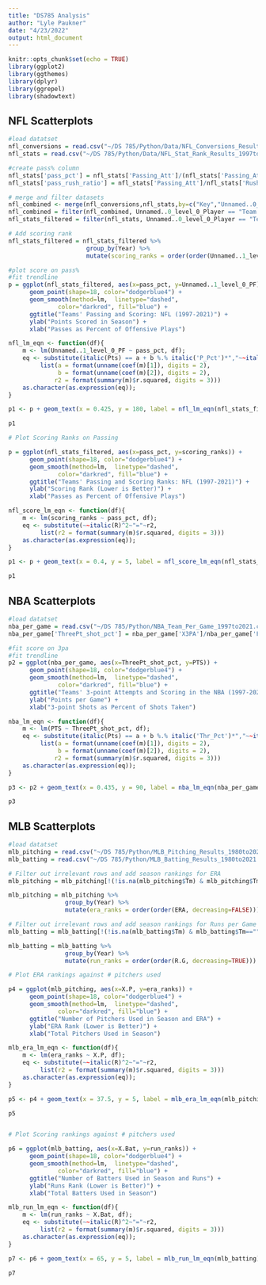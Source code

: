 ---
title: "DS785 Analysis"
author: "Lyle Paukner"
date: "4/23/2022"
output: html_document
---

```{r setup, include=FALSE}
knitr::opts_chunk$set(echo = TRUE)
library(ggplot2)
library(ggthemes)
library(dplyr)
library(ggrepel)
library(shadowtext)
```

## NFL Scatterplots
```{r}
#load datatset
nfl_conversions = read.csv("~/DS 785/Python/Data/NFL_Conversions_Results_1999to2021.csv")
nfl_stats = read.csv("~/DS 785/Python/Data/NFL_Stat_Rank_Results_1997to2021.csv")

#create pass% column
nfl_stats['pass_pct'] = nfl_stats['Passing_Att']/(nfl_stats['Passing_Att']+nfl_stats['Rushing_Att'])
nfl_stats['pass_rush_ratio'] = nfl_stats['Passing_Att']/nfl_stats['Rushing_Att']

# merge and filter datasets
nfl_combined <- merge(nfl_conversions,nfl_stats,by=c("Key","Unnamed..0_level_0_Player"))
nfl_combined = filter(nfl_combined, Unnamed..0_level_0_Player == "Team Stats")
nfl_stats_filtered = filter(nfl_stats, Unnamed..0_level_0_Player == "Team Stats")

# Add scoring rank
nfl_stats_filtered = nfl_stats_filtered %>%
                      group_by(Year) %>%
                      mutate(scoring_ranks = order(order(Unnamed..1_level_0_PF, decreasing=TRUE)))

```

```{r}

#plot score on pass%
#fit trendline
p = ggplot(nfl_stats_filtered, aes(x=pass_pct, y=Unnamed..1_level_0_PF)) + 
      geom_point(shape=18, color="dodgerblue4") +
      geom_smooth(method=lm,  linetype="dashed",
              color="darkred", fill="blue") + 
      ggtitle("Teams' Passing and Scoring: NFL (1997-2021)") + 
      ylab("Points Scored in Season") + 
      xlab("Passes as Percent of Offensive Plays")

nfl_lm_eqn <- function(df){
    m <- lm(Unnamed..1_level_0_PF ~ pass_pct, df);
    eq <- substitute(italic(Pts) == a + b %.% italic('P_Pct')*","~~italic(R)^2~"="~r2, 
         list(a = format(unname(coef(m)[1]), digits = 2),
              b = format(unname(coef(m)[2]), digits = 2),
             r2 = format(summary(m)$r.squared, digits = 3)))
    as.character(as.expression(eq));
}

p1 <- p + geom_text(x = 0.425, y = 180, label = nfl_lm_eqn(nfl_stats_filtered), parse = TRUE)

p1
```
```{r}

# Plot Scoring Ranks on Passing

p = ggplot(nfl_stats_filtered, aes(x=pass_pct, y=scoring_ranks)) + 
      geom_point(shape=18, color="dodgerblue4") +
      geom_smooth(method=lm,  linetype="dashed",
              color="darkred", fill="blue") + 
      ggtitle("Teams' Passing and Scoring Ranks: NFL (1997-2021)") + 
      ylab("Scoring Rank (Lower is Better)") + 
      xlab("Passes as Percent of Offensive Plays")

nfl_score_lm_eqn <- function(df){
    m <- lm(scoring_ranks ~ pass_pct, df);
    eq <- substitute(~~italic(R)^2~"="~r2, 
         list(r2 = format(summary(m)$r.squared, digits = 3)))
    as.character(as.expression(eq));
}

p1 <- p + geom_text(x = 0.4, y = 5, label = nfl_score_lm_eqn(nfl_stats_filtered), parse = TRUE)

p1

```



## NBA Scatterplots
```{r}
#load datatset
nba_per_game = read.csv("~/DS 785/Python/NBA_Team_Per_Game_1997to2021.csv")
nba_per_game['ThreePt_shot_pct'] = nba_per_game['X3PA']/nba_per_game['FGA']

```

```{r}
#fit score on 3pa
#fit trendline
p2 = ggplot(nba_per_game, aes(x=ThreePt_shot_pct, y=PTS)) + 
      geom_point(shape=18, color="dodgerblue4") +
      geom_smooth(method=lm,  linetype="dashed",
              color="darkred", fill="blue") + 
      ggtitle("Teams' 3-point Attempts and Scoring in the NBA (1997-2021)") + 
      ylab("Points per Game") + 
      xlab("3-point Shots as Percent of Shots Taken")

nba_lm_eqn <- function(df){
    m <- lm(PTS ~ ThreePt_shot_pct, df);
    eq <- substitute(italic(Pts) == a + b %.% italic('Thr_Pct')*","~~italic(R)^2~"="~r2, 
         list(a = format(unname(coef(m)[1]), digits = 2),
              b = format(unname(coef(m)[2]), digits = 2),
             r2 = format(summary(m)$r.squared, digits = 3)))
    as.character(as.expression(eq));
}

p3 <- p2 + geom_text(x = 0.435, y = 90, label = nba_lm_eqn(nba_per_game), parse = TRUE)

p3

```

## MLB Scatterplots
```{r}
#load datatset
mlb_pitching = read.csv("~/DS 785/Python/MLB_Pitching_Results_1980to2021.csv")
mlb_batting = read.csv("~/DS 785/Python/MLB_Batting_Results_1980to2021.csv")

# Filter out irrelevant rows and add season rankings for ERA
mlb_pitching = mlb_pitching[!(!is.na(mlb_pitching$Tm) & mlb_pitching$Tm=="") & mlb_pitching$Tm!="League Average", ]

mlb_pitching = mlb_pitching %>%
                group_by(Year) %>%
                mutate(era_ranks = order(order(ERA, decreasing=FALSE)))

# Filter out irrelevant rows and add season rankings for Runs per Game
mlb_batting = mlb_batting[!(!is.na(mlb_batting$Tm) & mlb_batting$Tm=="") & mlb_batting$Tm!="League Average", ]

mlb_batting = mlb_batting %>%
                group_by(Year) %>%
                mutate(run_ranks = order(order(R.G, decreasing=TRUE)))

```

```{r}
# Plot ERA rankings against # pitchers used

p4 = ggplot(mlb_pitching, aes(x=X.P, y=era_ranks)) + 
      geom_point(shape=18, color="dodgerblue4") +
      geom_smooth(method=lm,  linetype="dashed",
              color="darkred", fill="blue") + 
      ggtitle("Number of Pitchers Used in Season and ERA") + 
      ylab("ERA Rank (Lower is Better)") + 
      xlab("Total Pitchers Used in Season")

mlb_era_lm_eqn <- function(df){
    m <- lm(era_ranks ~ X.P, df);
    eq <- substitute(~~italic(R)^2~"="~r2, 
         list(r2 = format(summary(m)$r.squared, digits = 3)))
    as.character(as.expression(eq));
}

p5 <- p4 + geom_text(x = 37.5, y = 5, label = mlb_era_lm_eqn(mlb_pitching), parse = TRUE)

p5



```

```{r}
# Plot Scoring rankings against # pitchers used

p6 = ggplot(mlb_batting, aes(x=X.Bat, y=run_ranks)) + 
      geom_point(shape=18, color="dodgerblue4") +
      geom_smooth(method=lm,  linetype="dashed",
              color="darkred", fill="blue") + 
      ggtitle("Number of Batters Used in Season and Runs") + 
      ylab("Runs Rank (Lower is Better)") + 
      xlab("Total Batters Used in Season")

mlb_run_lm_eqn <- function(df){
    m <- lm(run_ranks ~ X.Bat, df);
    eq <- substitute(~~italic(R)^2~"="~r2, 
         list(r2 = format(summary(m)$r.squared, digits = 3)))
    as.character(as.expression(eq));
}

p7 <- p6 + geom_text(x = 65, y = 5, label = mlb_run_lm_eqn(mlb_batting), parse = TRUE)

p7



```






